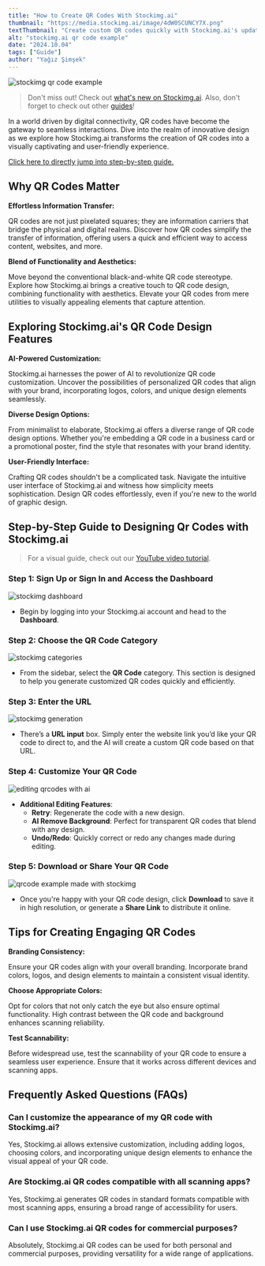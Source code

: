 ```yaml
---
title: "How to Create QR Codes With Stockimg.ai"
thumbnail: "https://media.stockimg.ai/image/4dW0SCUNCY7X.png"
textThumbnail: "Create custom QR codes quickly with Stockimg.ai's updated QR Code category. Simply enter a URL, customize with AI-powered options, and download or share your personalized design. Follow our step-by-step guide for easy creation."
alt: "stockimg.ai qr code example"
date: "2024.10.04"
tags: ["Guide"]
author: "Yağız Şimşek"
---
```


![stockimg qr code example](https://media.stockimg.ai/image/4dW0SCUNCY7X.png)

> Don't miss out! Check out [what's new on Stockimg.ai](https://stockimg.ai/blog/ai-and-technology/introducing-new-stockimg-ui). Also, don't forget to check out other [guides](https://stockimg.ai/blog/guide)!

In a world driven by digital connectivity, QR codes have become the gateway to seamless interactions. Dive into the realm of innovative design as we explore how Stockimg.ai transforms the creation of QR codes into a visually captivating and user-friendly experience.

[Click here to directly jump into step-by-step guide.](#step-by-step-guide-to-designing-qr-codes-with-stockimgai)

## Why QR Codes Matter

**Effortless Information Transfer:**

QR codes are not just pixelated squares; they are information carriers that bridge the physical and digital realms. Discover how QR codes simplify the transfer of information, offering users a quick and efficient way to access content, websites, and more.

**Blend of Functionality and Aesthetics:**

Move beyond the conventional black-and-white QR code stereotype. Explore how Stockimg.ai brings a creative touch to QR code design, combining functionality with aesthetics. Elevate your QR codes from mere utilities to visually appealing elements that capture attention.


## Exploring Stockimg.ai's QR Code Design Features

**AI-Powered Customization:**

Stockimg.ai harnesses the power of AI to revolutionize QR code customization. Uncover the possibilities of personalized QR codes that align with your brand, incorporating logos, colors, and unique design elements seamlessly.

**Diverse Design Options:**

From minimalist to elaborate, Stockimg.ai offers a diverse range of QR code design options. Whether you're embedding a QR code in a business card or a promotional poster, find the style that resonates with your brand identity.

**User-Friendly Interface:**

Crafting QR codes shouldn't be a complicated task. Navigate the intuitive user interface of Stockimg.ai and witness how simplicity meets sophistication. Design QR codes effortlessly, even if you're new to the world of graphic design.

## Step-by-Step Guide to Designing Qr Codes with Stockimg.ai

> For a visual guide, check out our [YouTube video tutorial](https://www.youtube.com/watch?v=OCZXDlqTNn8&t=9s).

### Step 1: Sign Up or Sign In and Access the Dashboard
![stockimg dashboard](https://raw.githubusercontent.com/Abdurrahman-Subh/mdx-blog/main/images/sai-dashboard-home.png)

- Begin by logging into your Stockimg.ai account and head to the **Dashboard**.

### Step 2: Choose the QR Code Category
![stockimg categories](https://raw.githubusercontent.com/Abdurrahman-Subh/mdx-blog/main/images/sai-dashboard-categories.png)

- From the sidebar, select the **QR Code** category. This section is designed to help you generate customized QR codes quickly and efficiently.

### Step 3: Enter the URL
![stockimg generation](https://raw.githubusercontent.com/Abdurrahman-Subh/mdx-blog/main/images/sai-qrcode-gen.png)

- There’s a **URL input** box. Simply enter the website link you’d like your QR code to direct to, and the AI will create a custom QR code based on that URL.

### Step 4: Customize Your QR Code
![editing qrcodes with ai](https://raw.githubusercontent.com/Abdurrahman-Subh/mdx-blog/main/images/sai-qrcode-edit.png)

- **Additional Editing Features**:
    - **Retry**: Regenerate the code with a new design.
    - **AI Remove Background**: Perfect for transparent QR codes that blend with any design.
    - **Undo/Redo**: Quickly correct or redo any changes made during editing.

### Step 5: Download or Share Your QR Code
![qrcode example made with stockimg](https://media.stockimg.ai/image/4dW0SCUNCY7X.png)

- Once you're happy with your QR code design, click **Download** to save it in high resolution, or generate a **Share Link** to distribute it online.

## Tips for Creating Engaging QR Codes

**Branding Consistency:**

Ensure your QR codes align with your overall branding. Incorporate brand colors, logos, and design elements to maintain a consistent visual identity.

**Choose Appropriate Colors:**

Opt for colors that not only catch the eye but also ensure optimal functionality. High contrast between the QR code and background enhances scanning reliability.

**Test Scannability:**

Before widespread use, test the scannability of your QR code to ensure a seamless user experience. Ensure that it works across different devices and scanning apps.

## Frequently Asked Questions (FAQs)

### Can I customize the appearance of my QR code with Stockimg.ai?

Yes, Stockimg.ai allows extensive customization, including adding logos, choosing colors, and incorporating unique design elements to enhance the visual appeal of your QR code.

### Are Stockimg.ai QR codes compatible with all scanning apps?

Yes, Stockimg.ai generates QR codes in standard formats compatible with most scanning apps, ensuring a broad range of accessibility for users.

### Can I use Stockimg.ai QR codes for commercial purposes?

Absolutely, Stockimg.ai QR codes can be used for both personal and commercial purposes, providing versatility for a wide range of applications.
